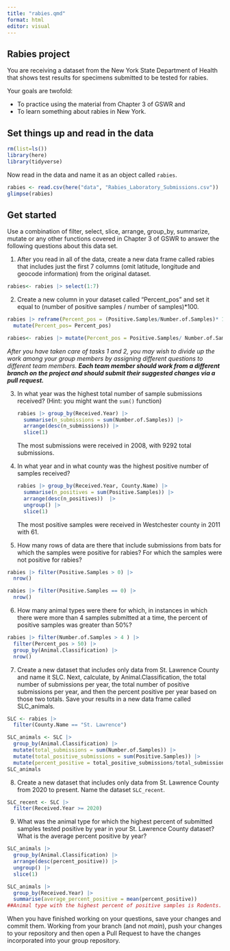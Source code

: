 ```yaml
---
title: "rabies.qmd"
format: html
editor: visual
---
```


## Rabies project

You are receiving a dataset from the New York State Department of Health that shows test results for specimens submitted to be tested for rabies.

Your goals are twofold:

-   To practice using the material from Chapter 3 of GSWR and
-   To learn something about rabies in New York.

## Set things up and read in the data

```r
rm(list=ls())
library(here)
library(tidyverse)
```


Now read in the data and name it as an object called `rabies`.

```r
rabies <- read.csv(here("data", "Rabies_Laboratory_Submissions.csv"))
glimpse(rabies)
```

## Get started

Use a combination of filter, select, slice, arrange, group_by, summarize, mutate or any other functions covered in Chapter 3 of GSWR to answer the following questions about this data set.

1.  After you read in all of the data, create a new data frame called rabies that includes just the first 7 columns (omit latitude, longitude and geocode information) from the original dataset.
```r

rabies<- rabies |> select(1:7)

```


2.  Create a new column in your dataset called "Percent_pos" and set it equal to (number of positive samples / number of samples)\*100.
```r
rabies |> reframe(Percent_pos = (Positive.Samples/Number.of.Samples)* 100) |>
  mutate(Percent_pos= Percent_pos)
```

```r
rabies<- rabies |> mutate(Percent_pos = Positive.Samples/ Number.of.Samples *100)
```

*After you have taken care of tasks 1 and 2, you may wish to divide up the work among your group members by assigning different questions to different team members. **Each team member should work from a different branch on the project and should submit their suggested changes via a pull request.***

3.  In what year was the highest total number of sample submissions received? (Hint: you might want the `sum()` function)


    ```r
    rabies |> group_by(Received.Year) |>
      summarise(n_submissions = sum(Number.of.Samples)) |>
      arrange(desc(n_submissions)) |>
      slice(1)

    ```

    The most submissions were received in 2008, with 9292 total submissions.

4.  In what year and in what county was the highest positive number of samples received?

    ```r
    rabies |> group_by(Received.Year, County.Name) |>
      summarise(n_positives = sum(Positive.Samples)) |>
      arrange(desc(n_positives))  |>
      ungroup() |>
      slice(1)

    ```

    The most positive samples were received in Westchester county in 2011 with 61.


5.  How many rows of data are there that include submissions from bats for which the samples were positive for rabies? For which the samples were not positive for rabies?
```r
rabies |> filter(Positive.Samples > 0) |>
  nrow()

rabies |> filter(Positive.Samples == 0) |>
  nrow()
```


6.  How many animal types were there for which, in instances in which there were more than 4 samples submitted at a time, the percent of positive samples was greater than 50%?
```r
rabies |> filter(Number.of.Samples > 4 ) |>
  filter(Percent_pos > 50) |>
  group_by(Animal.Classification) |>
  nrow()
```


7.  Create a new dataset that includes only data from St. Lawrence County and name it SLC. Next, calculate, by Animal.Classification, the total number of submissions per year, the total number of positive submissions per year, and then the percent positive per year based on those two totals. Save your results in a new data frame called SLC_animals.

```r
SLC <- rabies |> 
  filter(County.Name == "St. Lawrence")

SLC_animals <- SLC |> 
  group_by(Animal.Classification) |> 
  mutate(total_submissions = sum(Number.of.Samples)) |> 
  mutate(total_positive_submissions = sum(Positive.Samples)) |> 
  mutate(percent_positive = total_positive_submissions/total_submissions)
SLC_animals
```


8.  Create a new dataset that includes only data from St. Lawrence County from 2020 to present. Name the dataset `SLC_recent`.
```r
SLC_recent <- SLC |> 
  filter(Received.Year >= 2020) 
```


9.  What was the animal type for which the highest percent of submitted samples tested positive by year in your St. Lawrence County dataset? What is the average percent positive by year?

```r
SLC_animals |> 
  group_by(Animal.Classification) |> 
  arrange(desc(percent_positive)) |> 
  ungroup() |> 
  slice(1)

SLC_animals |> 
  group_by(Received.Year) |> 
  summarise(average_percent_positive = mean(percent_positive))
##Animal type with the highest percent of positive samples is Rodents.
```


When you have finished working on your questions, save your changes and commit them. Working from your branch (and not *main*), push your changes to your repository and then open a Pull Request to have the changes incorporated into your group repository.
